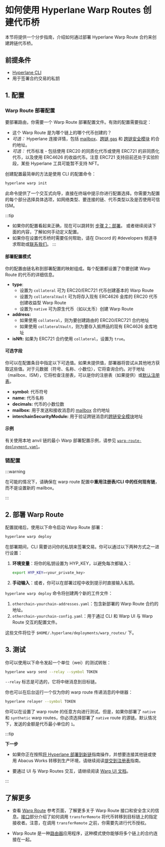 
# 如何使用 Hyperlane Warp Routes 创建代币桥

本节将提供一个分步指南，介绍如何通过部署 Hyperlane Warp Route 合约来创建跨链代币桥。

## 前提条件

- [Hyperlane CLI](/docs/reference/cli.mdx)
- 用于签署合约交易的私钥

## 1. 配置

### Warp Route 部署配置

要部署路由，你需要一个 Warp Route 部署配置文件。有效的配置需要指定：

- 这个 Warp Route 是为哪个链上的哪个代币创建的？
- _可选：_ Hyperlane 连接详情，包括 [mailbox](/docs/reference/messaging/messaging-interface.mdx)、[跨链 gas](/docs/reference/hooks/interchain-gas.mdx) 和 [跨链安全模块](/docs/reference/ISM/specify-your-ISM.mdx) 的合约地址。
- _可选：_ 代币标准 - 包括使用 ERC20 的同质化代币或使用 ERC721 的非同质化代币，以及使用 ERC4626 的收益代币。注意 ERC721 支持目前还处于实验阶段，某些 Hyperlane 工具可能暂不支持 NFT。

创建配置最简单的方法是使用 CLI 的配置命令：

```bash
hyperlane warp init
```

此命令提供了一个交互式向导，直接在终端中提示你进行配置选择。你需要为配置的每个部分选择具体选项，如网络类型、要连接的链、代币类型以及是否使用可信 ISM。

:::tip

- 如果你的配置看起来正确，现在可以跳转到 [步骤 2：部署](#2-部署)。
  或者继续阅读下面的内容，了解如何手动定义配置。
- 如果你在设置代币桥时需要任何帮助，请在 Discord 的 #developers 频道寻求帮助或[联系我们](https://forms.gle/KyRTaWvo4XNmNvrq6)。
  :::

#### 部署配置模式

你的配置由链名称到部署配置的映射组成。每个配置都设置了你要创建 Warp Route 的代币的详细信息。

- **type**:
  - 设置为 `collateral` 可为 ERC20/ERC721 代币创建基本的 Warp Route
  - 设置为 `collateralVault` 可为将存入现有 ERC4626 金库的 ERC20 代币创建收益型 Warp Route
  - 设置为 `native` 可为原生代币（如以太币）创建 Warp Route
- **address:**
  - 如果使用 `collateral`，则为要创建路由的 ERC20/ERC721 合约地址
  - 如果使用 `collateralVault`，则为要存入抵押品的现有 ERC4626 金库地址
- **isNft:** 如果为 ERC721 合约使用 `collateral`，设置为 `true`。

#### 可选字段

你可以在配置条目中指定以下可选值。如果未提供值，部署器将尝试从其他地方获取这些值。对于元数据（符号、名称、小数位），它将查询合约。对于地址（mailbox、ISM），它将检查注册表，可以是你的注册表（如果提供）或[默认注册表](/docs/reference/registries#default-registry)。

- **symbol:** 代币符号
- **name:** 代币名称
- **decimals:** 代币的小数位数
- **mailbox:** 用于发送和接收消息的 [mailbox](/docs/reference/messaging/messaging-interface.mdx) 合约地址
- **interchainSecurityModule:** 用于验证跨链消息的[跨链安全模块](/docs/reference/ISM/specify-your-ISM.mdx)地址

#### 示例

有关使用本地 anvil 链的最小 Warp 部署配置示例，请参见 [`warp-route-deployment.yaml`](https://github.com/hyperlane-xyz/hyperlane-monorepo/blob/main/typescript/cli/examples/warp-route-deployment.yaml)。

### 链配置

<CliChainsPartial />

:::warning

在可能的情况下，请确保在 warp route 配置中**重用注册表/CLI 中的任何现有链**，而不是设置新的 mailbox。

:::

## 2. 部署 Warp Route

配置就绪后，使用以下命令启动 Warp Route 部署：

```bash
hyperlane warp deploy
```

在部署期间，CLI 需要访问你的私钥来签署交易。你可以通过以下两种方式之一进行设置：

1. **环境变量**：将你的私钥设置为 HYP_KEY，以避免每次都输入：

   ```bash
   export HYP_KEY=<your_private_key>
   ```

2. **手动输入**：或者，你可以在部署过程中收到提示时直接输入私钥。

`hyperlane warp deploy` 命令将创建两个新的工件文件：

1. `otherchain-yourchain-addresses.yaml`：包含新部署的 Warp Route 合约的地址。
2. `otherchain-yourchain-config.yaml`：用于通过 CLI 和 Warp UI 与 Warp Route 交互的配置文件。

这些文件将位于 `$HOME/.hyperlane/deployments/warp_routes/` 下。

## 3. 测试

你可以使用以下命令发起一个单位（wei）的测试转账：

```bash
hyperlane warp send --relay --symbol TOKEN
```

`--relay` 标志是可选的，它将中继消息到目标链。

你也可以在后台运行一个仅为你的 warp route 传递消息的中继器：
```bash
hyperlane relayer --symbol TOKEN
```

你可以在设置了 warp route 的任意方向进行测试。但是，如果你部署了 `native` 和 `synthetic` warp routes，你必须选择部署了 `native` route 的源链。默认情况下，发送的金额是代币最小单位的 `1`。

:::tip

**下一步**

- 如果你正在按照[将 Hyperlane 部署到新链](/docs/deploy-hyperlane#3-warp-route)指南操作，并想要连接其他链或使用 Abacus Works 转移到生产环境，请继续阅读[提交到注册表](/docs/deploy-hyperlane#4-submit-to-registry)指南。

- 要通过 UI 与 Warp Routes 交互，请继续阅读 [Warp UI 文档](/docs/guides/deploy-warp-route-UI.mdx)。

:::

## 了解更多

- 查看 [Warp Route](/docs/reference/applications/warp-routes) 参考页面，了解更多关于 Warp Route 接口和安全含义的信息。[接口](/docs/reference/applications/warp-routes#interface)部分介绍了如何调用 `transferRemote` 将代币转移到目标链上的指定接收者。注意，在调用 `transferRemote` 之前，你需要先进行代币授权。

- Warp Route 是一种[路由器](docs/reference/libraries/router.mdx)应用程序，这种模式使你能够将多个链上的合约连接在一起。
